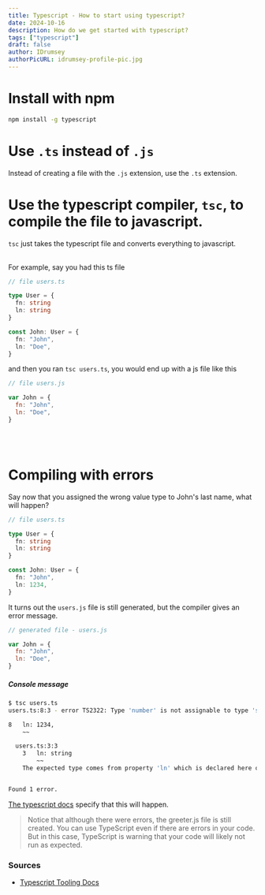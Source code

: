 ```yaml
---
title: Typescript - How to start using typescript?
date: 2024-10-16
description: How do we get started with typescript?
tags: ["typescript"]
draft: false
author: IDrumsey
authorPicURL: idrumsey-profile-pic.jpg
---
```


# Install with npm

```bash
npm install -g typescript
```

# Use `.ts` instead of `.js`

Instead of creating a file with the `.js` extension, use the `.ts` extension.

# Use the typescript compiler, `tsc`, to compile the file to javascript.

`tsc` just takes the typescript file and converts everything to javascript.

<br>
For example, say you had this ts file

```typescript
// file users.ts

type User = {
  fn: string
  ln: string
}

const John: User = {
  fn: "John",
  ln: "Doe",
}
```

and then you ran `tsc users.ts`, you would end up with a js file like this

```javascript
// file users.js

var John = {
  fn: "John",
  ln: "Doe",
}
```

<br>
<br>

# Compiling with errors

Say now that you assigned the wrong value type to John's last name, what will happen?

```typescript
// file users.ts

type User = {
  fn: string
  ln: string
}

const John: User = {
  fn: "John",
  ln: 1234,
}
```

It turns out the `users.js` file is still generated, but the compiler gives an error message.

```javascript
// generated file - users.js

var John = {
  fn: "John",
  ln: "Doe",
}
```

##### Console message

```bash
$ tsc users.ts
users.ts:8:3 - error TS2322: Type 'number' is not assignable to type 'string'.

8   ln: 1234,
    ~~

  users.ts:3:3
    3   ln: string
        ~~
    The expected type comes from property 'ln' which is declared here on type 'User'


Found 1 error.
```

[The typescript docs](https://www.typescriptlang.org/docs/handbook/typescript-tooling-in-5-minutes.html#:~:text=Notice%20that%20although%20there%20were%20errors%2C%20the%20greeter.js%20file%20is%20still%20created.%20You%20can%20use%20TypeScript%20even%20if%20there%20are%20errors%20in%20your%20code.%20But%20in%20this%20case%2C%20TypeScript%20is%20warning%20that%20your%20code%20will%20likely%20not%20run%20as%20expected.) specify that this will happen.

> Notice that although there were errors, the greeter.js file is still created. You can use TypeScript even if there are errors in your code. But in this case, TypeScript is warning that your code will likely not run as expected.

### Sources

- [Typescript Tooling Docs](https://www.typescriptlang.org/docs/handbook/typescript-tooling-in-5-minutes.html)
